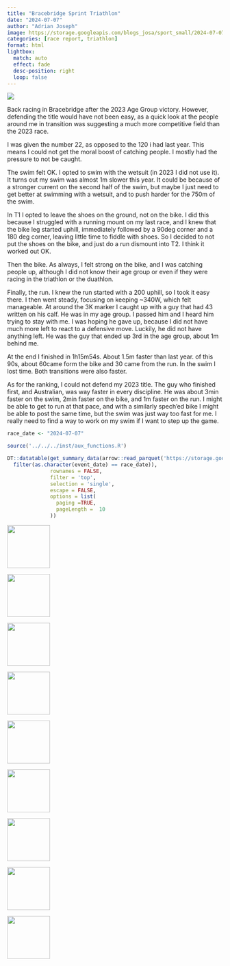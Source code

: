 ```yaml
---
title: "Bracebridge Sprint Triathlon"
date: "2024-07-07"
author: "Adrian Joseph"
image: https://storage.googleapis.com/blogs_josa/sport_small/2024-07-07_BRACEBRIDGE_SPRINT_TRIATHLON/img/15.jpg
categories: [race report, triathlon]
format: html
lightbox:
  match: auto
  effect: fade
  desc-position: right
  loop: false
---
```

![](https://storage.googleapis.com/blogs_josa/sport_small/2024-07-07_BRACEBRIDGE_SPRINT_TRIATHLON/img/15.jpg)

Back racing in Bracebridge after the 2023 Age Group victory. However, defending the title would have not been easy, as a quick look at the people around me in transition was suggesting a much more competitive field than the 2023 race.

I was given the number 22, as opposed to the 120 i had last year. This means I could not get the moral boost of catching people. I mostly had the pressure to not be caught.

The swim felt OK. I opted to swim with the wetsuit (in 2023 I did not use it). It turns out my swim was almost 1m slower this year. It could be because of a stronger current on the second half of the swim, but maybe I just need to get better at swimming with a wetsuit, and to push harder for the 750m of the swim.

In T1 I opted to leave the shoes on the ground, not on the bike. I did this because I struggled with a running mount on my last race, and I knew that the bike leg started uphill, immediately followed by a 90deg corner and a 180 deg corner, leaving little time to fiddle with shoes. So I decided to not put the shoes on the bike, and just do a run dismount into T2. I think it worked out OK.

Then the bike. As always, I felt strong on the bike, and I was catching people up, although I did not know their age group or even if they were racing in the triathlon or the duathlon.

Finally, the run. I knew the run started with a 200 uphill, so I took it easy there. I then went steady, focusing on keeping ~340W, which felt manageable. At around the 3K marker I caught up with a guy that had 43 written on his calf. He was in my age group. I passed him  and I heard him trying to stay with me. I was hoping he gave up, because I did not have much more left to react to a defensive move. Luckily, he did not have anything left. He was the guy that ended up 3rd in the age group, about 1m behind me.

At the end I finished in 1h15m54s. About 1.5m faster than last year. of this 90s, about 60came form the bike and 30 came from the run. In the swim I lost time. Both transitions were also faster.

As for the ranking, I could not defend my 2023 title. The guy who finished first, and Australian, was way faster in every discipline. He was about 3min faster on the swim, 2min faster on the bike, and 1m faster on the run. I might be able to get to run at that pace, and with a similarly spech'ed bike I might be able to post the same time, but the swim was just way too fast for me. I really need to find a way to work on my swim if I want to step up the game.


```r
race_date <- "2024-07-07"

source('../../../inst/aux_functions.R')

DT::datatable(get_summary_data(arrow::read_parquet('https://storage.googleapis.com/blogs_josa/sport/parquets/main_dataset.parquet') |>
  filter(as.character(event_date) == race_date)),
              rownames = FALSE,
              filter = 'top',
              selection = 'single',
              escape = FALSE,
              options = list(
                paging =TRUE,
                pageLength =  10
              ))
```





::: {layout-ncol=4}
![](https://storage.googleapis.com/blogs_josa/sport_small/2024-07-07_BRACEBRIDGE_SPRINT_TRIATHLON/img/00.png){ width="100" group="hi" }

![](https://storage.googleapis.com/blogs_josa/sport_small/2024-07-07_BRACEBRIDGE_SPRINT_TRIATHLON/img/01.png){ width="100" group="hi" }

![](https://storage.googleapis.com/blogs_josa/sport_small/2024-07-07_BRACEBRIDGE_SPRINT_TRIATHLON/img/02.png){ width="100" group="hi" }

![](https://storage.googleapis.com/blogs_josa/sport_small/2024-07-07_BRACEBRIDGE_SPRINT_TRIATHLON/img/03.png){ width="100" group="hi" }

![](https://storage.googleapis.com/blogs_josa/sport_small/2024-07-07_BRACEBRIDGE_SPRINT_TRIATHLON/img/04.png){ width="100" group="hi" }

![](https://storage.googleapis.com/blogs_josa/sport_small/2024-07-07_BRACEBRIDGE_SPRINT_TRIATHLON/img/05.jpg){ width="100" group="hi" }

![](https://storage.googleapis.com/blogs_josa/sport_small/2024-07-07_BRACEBRIDGE_SPRINT_TRIATHLON/img/08.jpg){ width="100" group="hi" }

![](https://storage.googleapis.com/blogs_josa/sport_small/2024-07-07_BRACEBRIDGE_SPRINT_TRIATHLON/img/13.jpg){ width="100" group="hi" }

![](https://storage.googleapis.com/blogs_josa/sport_small/2024-07-07_BRACEBRIDGE_SPRINT_TRIATHLON/img/15.jpg){ width="100" group="hi" }


:::
